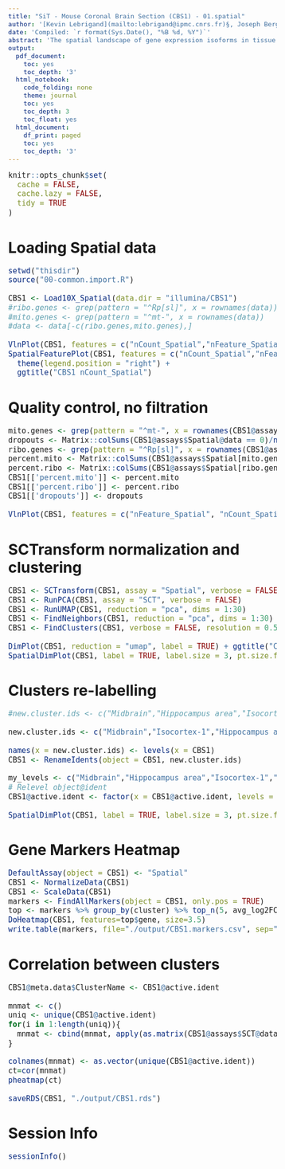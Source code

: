 ```yaml
---
title: "SiT - Mouse Coronal Brain Section (CBS1) - 01.spatial"
author: '[Kevin Lebrigand](mailto:lebrigand@ipmc.cnrs.fr)§, Joseph Bergenstråhle §, Kim Thrane §, Annelie Mollbrink, Pascal Barbry, Rainer Waldmann and Joakim Lundeberg'
date: 'Compiled: `r format(Sys.Date(), "%B %d, %Y")`'
abstract: 'The spatial landscape of gene expression isoforms in tissue sections.'
output:
  pdf_document:
    toc: yes
    toc_depth: '3'
  html_notebook:
    code_folding: none
    theme: journal
    toc: yes
    toc_depth: 3
    toc_float: yes
  html_document:
    df_print: paged
    toc: yes
    toc_depth: '3'
---
```


<style type="text/css">

body, td {
   font-size: 15px;
}
code.r{
  font-size: 15px;
}
pre {
  font-size: 15px
}
</style>

```r
knitr::opts_chunk$set(
  cache = FALSE,
  cache.lazy = FALSE,
  tidy = TRUE
)
```

# Loading Spatial data

```r

setwd("thisdir")
source("00-common.import.R")

CBS1 <- Load10X_Spatial(data.dir = "illumina/CBS1")
#ribo.genes <- grep(pattern = "^Rp[sl]", x = rownames(data))
#mito.genes <- grep(pattern = "^mt-", x = rownames(data))
#data <- data[-c(ribo.genes,mito.genes),]

VlnPlot(CBS1, features = c("nCount_Spatial","nFeature_Spatial"), pt.size = 0.1) + NoLegend() + ggtitle("CBS1 nCount_Spatial")
SpatialFeaturePlot(CBS1, features = c("nCount_Spatial","nFeature_Spatial"), max.cutoff = 30000, pt.size.factor = 1.6) + 
  theme(legend.position = "right") + 
  ggtitle("CBS1 nCount_Spatial")

```

# Quality control, no filtration

```r

mito.genes <- grep(pattern = "^mt-", x = rownames(CBS1@assays$Spatial), value = TRUE)
dropouts <- Matrix::colSums(CBS1@assays$Spatial@data == 0)/nrow(CBS1@assays$Spatial)
ribo.genes <- grep(pattern = "^Rp[sl]", x = rownames(CBS1@assays$Spatial), value = TRUE)
percent.mito <- Matrix::colSums(CBS1@assays$Spatial[mito.genes, ])/Matrix::colSums(CBS1@assays$Spatial)
percent.ribo <- Matrix::colSums(CBS1@assays$Spatial[ribo.genes, ])/Matrix::colSums(CBS1@assays$Spatial)
CBS1[['percent.mito']] <- percent.mito
CBS1[['percent.ribo']] <- percent.ribo
CBS1[['dropouts']] <- dropouts

VlnPlot(CBS1, features = c("nFeature_Spatial", "nCount_Spatial","dropouts","percent.ribo","percent.mito"), ncol=5, cols = "lightsteelblue3") + ggtitle("CBS1")

```

# SCTransform normalization and clustering

```r

CBS1 <- SCTransform(CBS1, assay = "Spatial", verbose = FALSE)
CBS1 <- RunPCA(CBS1, assay = "SCT", verbose = FALSE)
CBS1 <- RunUMAP(CBS1, reduction = "pca", dims = 1:30)
CBS1 <- FindNeighbors(CBS1, reduction = "pca", dims = 1:30)
CBS1 <- FindClusters(CBS1, verbose = FALSE, resolution = 0.5)

DimPlot(CBS1, reduction = "umap", label = TRUE) + ggtitle("CBS1")
SpatialDimPlot(CBS1, label = TRUE, label.size = 3, pt.size.factor = 2) + ggtitle("CBS1")

```

# Clusters re-labelling

```r

#new.cluster.ids <- c("Midbrain","Hippocampus area","Isocortex-1","Isocortex-2","Olfactory area","Fiber tracts","Retrosplenial area", "CA1/CA2", "Isocortex-2", "Thalamus", "Hypothalamus", "CA3", "DG", "Outside")

new.cluster.ids <- c("Midbrain","Isocortex-1","Hippocampus area","Isocortex-2","Hippocampus area","Olfactory area","Fiber tracts", "Hypothalamus", "CA1/CA2", "Retrosplenial area", "Thalamus", "CA3", "DG", "Outside", "CA1/CA2")

names(x = new.cluster.ids) <- levels(x = CBS1)
CBS1 <- RenameIdents(object = CBS1, new.cluster.ids)

my_levels <- c("Midbrain","Hippocampus area","Isocortex-1","Isocortex-2","Olfactory area","Fiber tracts","Retrosplenial area","CA1/CA2","Thalamus","Hypothalamus","CA3","DG","Outside")
# Relevel object@ident
CBS1@active.ident <- factor(x = CBS1@active.ident, levels = my_levels)

SpatialDimPlot(CBS1, label = TRUE, label.size = 3, pt.size.factor =1.6) + ggtitle("CBS1")

```

# Gene Markers Heatmap

```r

DefaultAssay(object = CBS1) <- "Spatial"
CBS1 <- NormalizeData(CBS1)
CBS1 <- ScaleData(CBS1)
markers <- FindAllMarkers(object = CBS1, only.pos = TRUE)
top <- markers %>% group_by(cluster) %>% top_n(5, avg_log2FC)
DoHeatmap(CBS1, features=top$gene, size=3.5)
write.table(markers, file="./output/CBS1.markers.csv", sep=",")

```

# Correlation between clusters

```r

CBS1@meta.data$ClusterName <- CBS1@active.ident

mnmat <- c()
uniq <- unique(CBS1@active.ident)
for(i in 1:length(uniq)){
  mnmat <- cbind(mnmat, apply(as.matrix(CBS1@assays$SCT@data[, CBS1@meta.data$ClusterName==uniq[i]]), 1, mean))
}

colnames(mnmat) <- as.vector(unique(CBS1@active.ident))
ct=cor(mnmat)
pheatmap(ct)

saveRDS(CBS1, "./output/CBS1.rds")

```

# Session Info

```r
sessionInfo()
```

